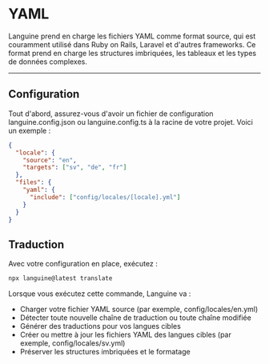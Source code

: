 # YAML

Languine prend en charge les fichiers YAML comme format source, qui est couramment utilisé dans Ruby on Rails, Laravel et d'autres frameworks. Ce format prend en charge les structures imbriquées, les tableaux et les types de données complexes.

---

## Configuration

Tout d'abord, assurez-vous d'avoir un fichier de configuration languine.config.json ou languine.config.ts à la racine de votre projet. Voici un exemple :

```json
{
  "locale": {
    "source": "en",
    "targets": ["sv", "de", "fr"]
  },
  "files": {
    "yaml": {
      "include": ["config/locales/[locale].yml"]
    }
  }
}
```

## Traduction

Avec votre configuration en place, exécutez :

```bash
npx languine@latest translate
```

Lorsque vous exécutez cette commande, Languine va :

- Charger votre fichier YAML source (par exemple, config/locales/en.yml)
- Détecter toute nouvelle chaîne de traduction ou toute chaîne modifiée
- Générer des traductions pour vos langues cibles
- Créer ou mettre à jour les fichiers YAML des langues cibles (par exemple, config/locales/sv.yml)
- Préserver les structures imbriquées et le formatage

